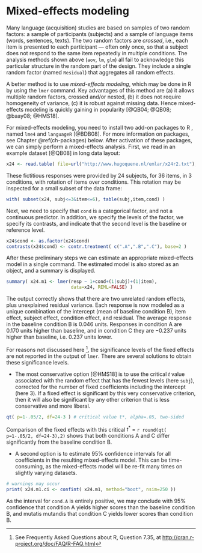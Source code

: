 # Mixed-effects modeling {#ch-mixedeffects}

Many language (acquisition) studies are based on samples of two random
factors: a sample of participants (subjects) and a sample of language
items (words, sentences, texts). The two random factors are *crossed*,
i.e., each item is presented to each participant --- often only once, so
that a subject does not respond to the same item repeatedly in multiple
conditions. The analysis methods shown above
(`aov`, `lm`,
`glm`) all fail to acknowledge this particular
structure in the random part of the design. They include a single random
factor (named `Residual`) that aggregates all
random effects.

A better method is to use *mixed-effects modeling*,
which may be done in R by using the `lmer` command. Key
advantages of this method are (a) it allows multiple random
factors, crossed and/or nested, (b) it does not require homogeneity of
variance, (c) it is robust against missing data. Hence mixed-effects
modeling is quickly gaining in popularity
[@QB04; @QB08; @baay08; @HMS18].

For mixed-effects modeling, you need to install two add-on packages to
R , named `lme4` and `languageR` [@BDB08]. For more
information on packages, see Chapter \@ref(ch-packages) below. 
After activation of these packages, we
can simply perform a mixed-effects analysis. First, we read in an
example dataset [@QB08] in long data layout:

```r
x24 <- read.table( file=url("http://www.hugoquene.nl/emlar/x24r2.txt"), header=T )
```

These fictitious responses were provided by 24 subjects, for 36 items,
in 3 conditions, with rotation of items over conditions. This rotation
may be inspected for a small subset of the data frame:
```r
with( subset(x24, subj<=3&item<=6), table(subj,item,cond) ) 
```

Next, we need to specify that `cond` is a
categorical factor, and not a continuous predictor. In addition, we
specify the levels of the factor, we specify its contrasts, and indicate
that the second level is the baseline or reference level.

```r
x24$cond <- as.factor(x24$cond)
contrasts(x24$cond) <- contr.treatment( c(".A",".B",".C"), base=2 )
```

After these preliminary steps we can estimate an appropriate mixed-effects
model in a single command. The estimated model is also stored as an
object, and a summary is displayed.

```r
summary( x24.m1 <- lmer(resp ~ 1+cond+(1|subj)+(1|item),
                        data=x24, REML=FALSE) )
```

The output correctly shows that there are two unrelated random effects,
plus unexplained residual variance. Each response is now modeled as a
unique combination of the intercept (mean of baseline condition B), item
effect, subject effect, condition effect, and residual. The average
response in the baseline condition B is $0.046$ units. Responses in
condition A are 0.170 units higher than baseline, and in condition C
they are $-0.237$ units higher than baseline, i.e. $0.237$ units lower.

For reasons not discussed here ^[See Frequently Asked Questions about R, Question
7.35, at <http://cran.r-project.org/doc/FAQ/R-FAQ.html>], the significance levels of the
fixed effects are not reported in the output of
`lmer`. There are several solutions to obtain
these significance levels.

* The most conservative option [@HMS18] is to use the critical $t$ value
associated with the random effect that has the fewest levels (here
`subj`), corrected for the number of fixed
coefficients including the intercept (here $3$). 
If a fixed effect is significant by this very
conservative criterion, then it will also be significant by any other
criterion that is less conservative and more liberal.
```r
qt( p=1-.05/2, df=24-3 ) # critical value t*, alpha=.05, two-sided
```

Comparison of the fixed effects with this critical $t^*$ = `r round(qt( p=1-.05/2, df=24-3),2)` shows that
both conditions A and C differ significantly from the baseline condition
B.

* A second option is to estimate 95% confidence intervals for all
coefficients in the resulting mixed-effects model. This can be
time-consuming, as the mixed-effects model will be re-fit many times on
slightly varying datasets.
```r
# warnings may occur
print( x24.m1.ci <- confint( x24.m1, method="boot", nsim=250 ))
```

As the interval for `cond.A` is entirely
positive, we may conclude with 95% confidence that condition A yields
higher scores than the baseline condition B, and mutatis mutandis that
condition C yields lower scores than condition B.
